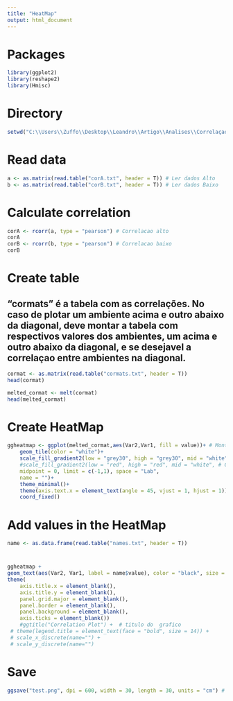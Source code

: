 ---
title: "HeatMap"
output: html_document
---

# Packages
```{r}
library(ggplot2)
library(reshape2)
library(Hmisc)
```

# Directory
```{r}
setwd("C:\\Users\\Zuffo\\Desktop\\Leandro\\Artigo\\Analises\\Correlaçao")
```

# Read data
```{r}
a <- as.matrix(read.table("corA.txt", header = T)) # Ler dados Alto
b <- as.matrix(read.table("corB.txt", header = T)) # Ler dados Baixo
```


# Calculate correlation
```{r}
corA <- rcorr(a, type = "pearson") # Correlacao alto
corA
corB <- rcorr(b, type = "pearson") # Correlacao baixo
corB
```

# Create table
## "cormats" é a tabela com as correlações. No caso de plotar um ambiente acima e outro abaixo da diagonal, deve montar a tabela com respectivos valores dos ambientes, um acima e outro abaixo da diagonal, e se desejavel a correlaçao entre ambientes na diagonal.
```{r}
cormat <- as.matrix(read.table("cormats.txt", header = T)) 
head(cormat)

melted_cormat <- melt(cormat)
head(melted_cormat)
```

# Create HeatMap
```{r}
ggheatmap <- ggplot(melted_cormat,aes(Var2,Var1, fill = value))+ # Montar heatmap
	geom_tile(color = "white")+ 
	scale_fill_gradient2(low = "grey30", high = "grey30", mid = "white", # Cores do heatmap escala de cinza
	#scale_fill_gradient2(low = "red", high = "red", mid = "white", # Cores do heatmap escala em vermelho
	midpoint = 0, limit = c(-1,1), space = "Lab",
	name = "")+
	theme_minimal()+
	theme(axis.text.x = element_text(angle = 45, vjust = 1, hjust = 1))+ # texto do eixo x em 45 graus
	coord_fixed()
```

# Add values in the HeatMap
```{r}
name <- as.data.frame(read.table("names.txt", header = T))
```

#
```{r}
ggheatmap +
geom_text(aes(Var2, Var1, label = name$value), color = "black", size = 2.7)+ # configurar texto
theme(
	axis.title.x = element_blank(),
	axis.title.y = element_blank(),
	panel.grid.major = element_blank(),
	panel.border = element_blank(),
	panel.background = element_blank(),
	axis.ticks = element_blank())
	#ggtitle("Correlation Plot") +  # titulo do  grafico
 # theme(legend.title = element_text(face = "bold", size = 14)) + 
 # scale_x_discrete(name="") +
 # scale_y_discrete(name="")
```

# Save
```{r}
ggsave("test.png", dpi = 600, width = 30, length = 30, units = "cm") # salvar grafico
```


